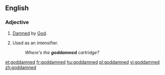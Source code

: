 ==English==

===Adjective===
{{en-adj|-}}

# {{context|pejorative}} [[damned|Damned]] by [[God]].
# {{context|often|_|offensive}} Used as an intensifier.
#: ''Where's the '''goddamned''' cartridge?''

[[et:goddamned]]
[[fr:goddamned]]
[[hu:goddamned]]
[[pl:goddamned]]
[[vi:goddamned]]
[[zh:goddamned]]